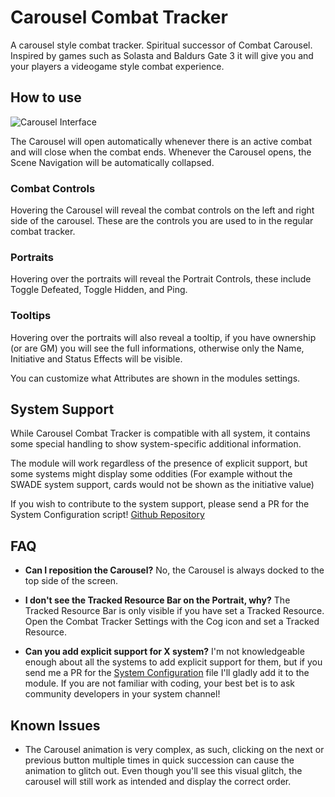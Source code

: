 
# Carousel Combat Tracker
<ModuleInfo/>
A carousel style combat tracker. Spiritual successor of Combat Carousel. Inspired by games such as Solasta and Baldurs Gate 3 it will give you and your players a videogame style combat experience.

## How to use
<Image src="/images/combat-tracker-dock/carouselinfo.png" alt="Carousel Interface" className={styles.wikiImage}/>

The Carousel will open automatically whenever there is an active combat and will close when the combat ends.
Whenever the Carousel opens, the Scene Navigation will be automatically collapsed.

### Combat Controls

Hovering the Carousel will reveal the combat controls on the left and right side of the carousel. These are the controls you are used to in the regular combat tracker.

### Portraits

Hovering over the portraits will reveal the Portrait Controls, these include Toggle Defeated, Toggle Hidden, and Ping.

### Tooltips

Hovering over the portraits will also reveal a tooltip, if you have ownership (or are GM) you will see the full informations, otherwise only the Name, Initiative and Status Effects will be visible.

You can customize what Attributes are shown in the modules settings.

## System Support

While Carousel Combat Tracker is compatible with all system, it contains some special handling to show system-specific additional information.

The module will work regardless of the presence of explicit support, but some systems might display some oddities (For example without the SWADE system support, cards would not be shown as the initiative value)

If you wish to contribute to the system support, please send a PR for the System Configuration script! [Github Repository](https://github.com/theripper93/combat-tracker-dock/blob/master/scripts/systems.js)

## FAQ

- **Can I reposition the Carousel?** No, the Carousel is always docked to the top side of the screen.

- **I don't see the Tracked Resource Bar on the Portrait, why?** The Tracked Resource Bar is only visible if you have set a Tracked Resource. Open the Combat Tracker Settings with the Cog icon and set a Tracked Resource.

- **Can you add explicit support for X system?** I'm not knowledgeable enough about all the systems to add explicit support for them, but if you send me a PR for the [System Configuration](https://github.com/theripper93/combat-tracker-dock/blob/master/scripts/systems.js) file I'll gladly add it to the module. If you are not familiar with coding, your best bet is to ask community developers in your system channel!

## Known Issues

- The Carousel animation is very complex, as such, clicking on the next or previous button multiple times in quick succession can cause the animation to glitch out. Even though you'll see this visual glitch, the carousel will still work as intended and display the correct order.